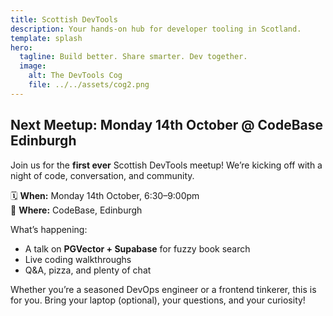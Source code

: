 ```yaml
---
title: Scottish DevTools
description: Your hands-on hub for developer tooling in Scotland.
template: splash
hero:
  tagline: Build better. Share smarter. Dev together.
  image:
    alt: The DevTools Cog
    file: ../../assets/cog2.png
---
```



<div class="meetup-callout">

## Next Meetup: Monday 14th October @ CodeBase Edinburgh

Join us for the **first ever** Scottish DevTools meetup! We’re kicking off with a night of code, conversation, and community.

🗓️ **When:** Monday 14th October, 6:30–9:00pm  
📍 **Where:** CodeBase, Edinburgh

What’s happening:
- A talk on **PGVector + Supabase** for fuzzy book search
- Live coding walkthroughs
- Q&A, pizza, and plenty of chat

Whether you’re a seasoned DevOps engineer or a frontend tinkerer, this is for you. Bring your laptop (optional), your questions, and your curiosity!

</div>



<CardGrid >
  <LinkCard 
  	title="What is DevTools Scotland?" 
	href="/testpagessite/intro/what-is-devtools/" 
	description="Learn what we’re building and why community-led DevTools matter."
	>
  </LinkCard>
  <LinkCard 
  	title="Meet the Team" 
	href="/testpagessite/team/cameron-blackwood/"
	description="Get to know Alan and Cameron, the organisers behind the scenes."
	>
  </LinkCard>
  <LinkCard 
  	title="Workshop Archive" 
	href="/testpagessite/workshops/fuzzy-books/"
	description="Explore past meetups, workshops, and hands-on resources."
	>
  </LinkCard>
  <LinkCard 
  	title="Contribute"
	href="/testpagessite/workshops/fuzzy-books/"
	description="Help us grow the library — guides, tips, demos and all."
	>
  </LinkCard>
</CardGrid>
